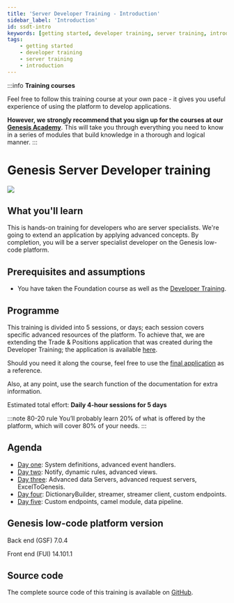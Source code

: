 ```yaml
---
title: 'Server Developer Training - Introduction'
sidebar_label: 'Introduction'
id: ssdt-intro
keywords: [getting started, developer training, server training, introduction]
tags:
    - getting started
    - developer training
    - server training
    - introduction
---
```


:::info
**Training courses**

Feel free to follow this training course at your own pace - it gives you useful experience of using the platform to develop applications.

**However, we strongly recommend that you sign up for the courses at our [Genesis Academy](https://academy.genesis.global/)**. This will take you through everything you need to know in a series of modules that build knowledge in a thorough and logical manner.
:::

# Genesis Server Developer training
![](/img/dev-training-book-cover.png)

## What you'll learn​

This is hands-on training for developers who are server specialists. We're going to extend an application by applying advanced concepts. By completion, you will be a server specialist developer on the Genesis low-code platform.

## Prerequisites and assumptions

- You have taken the Foundation course as well as the [Developer Training](../../../getting-started/developer-training/training-intro/).


## Programme

This training is divided into 5 sessions, or days; each session covers specific advanced resources of the platform. To achieve that, we are extending the  Trade & Positions application that was created during the Developer Training; the application is available [here](https://github.com/genesiscommunitysuccess/devtraining-alpha).

Should you need it along the course, feel free to use the [final application](https://github.com/genesiscommunitysuccess/servertraining-alpha) as a reference.

Also, at any point, use the search function of the documentation for extra information.

Estimated total effort: <b>Daily 4-hour sessions for 5 days</b>

:::note 80-20 rule
You’ll probably learn 20% of what is offered ​by the platform​, which will cover 80% of your needs.
:::

## Agenda

- [Day one](../../../getting-started/server_training/01_ssdt-day1/): System definitions, advanced event handlers.
- [Day two](../../../getting-started/server_training/01_ssdt-day2/): Notify, dynamic rules, advanced views.
- [Day three](../../../getting-started/server_training/03_ssdt-day3/): Advanced data Servers, advanced request servers, ExcelToGenesis.
- [Day four](../../../getting-started/server_training/04_ssdt-day4/): DictionaryBuilder, streamer, streamer client, custom endpoints.
- [Day five](../../../getting-started/server_training/05_ssdt-day5/): Custom endpoints, camel module, data pipeline​.

## Genesis low-code platform version
Back end (GSF) 7.0.4

Front end (FUI) 14.101.1

## Source code
The complete source code of this training is available on [GitHub](https://github.com/genesiscommunitysuccess/servertraining-alpha).
